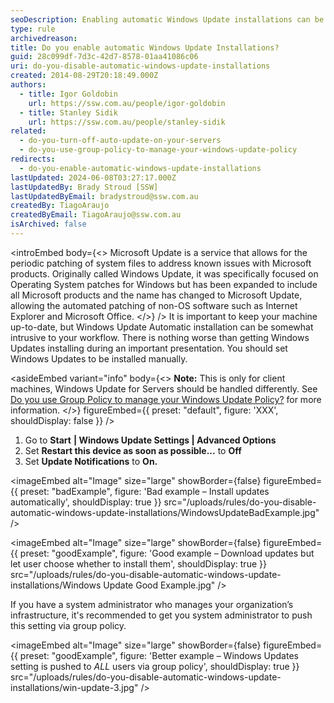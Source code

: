 ```yaml
---
seoDescription: Enabling automatic Windows Update installations can be intrusive to your workflow, making it essential to set updates to be installed manually.
type: rule
archivedreason:
title: Do you enable automatic Windows Update Installations?
guid: 28c099df-7d3c-42d7-8578-01aa41086c06
uri: do-you-disable-automatic-windows-update-installations
created: 2014-08-29T20:18:49.000Z
authors:
  - title: Igor Goldobin
    url: https://ssw.com.au/people/igor-goldobin
  - title: Stanley Sidik
    url: https://ssw.com.au/people/stanley-sidik
related:
  - do-you-turn-off-auto-update-on-your-servers
  - do-you-use-group-policy-to-manage-your-windows-update-policy
redirects:
  - do-you-enable-automatic-windows-update-installations
lastUpdated: 2024-06-08T03:27:17.000Z
lastUpdatedBy: Brady Stroud [SSW]
lastUpdatedByEmail: bradystroud@ssw.com.au
createdBy: TiagoAraujo
createdByEmail: TiagoAraujo@ssw.com.au
isArchived: false
---
```


<introEmbed
  body={<>
Microsoft Update is a service that allows for the periodic patching of system files to address known issues with Microsoft products. Originally called Windows Update, it was specifically focused on Operating System patches for Windows but has been expanded to include all Microsoft products and the name has changed to Microsoft Update, allowing the automated patching of non-OS software such as Internet Explorer and Microsoft Office.
  </>}
/>
It is important to keep your machine up-to-date, but Windows Update Automatic installation can be somewhat intrusive to your workflow. There is nothing worse than getting Windows Updates installing during an important presentation. You should set Windows Updates to be installed manually.

<asideEmbed
  variant="info"
  body={<>
    **Note:** This is only for client machines, Windows Update for Servers should be handled differently. See [Do you use Group Policy to manage your Windows Update Policy?](/do-you-use-group-policy-to-manage-your-windows-update-policy) for more information.
  </>}
  figureEmbed={{
    preset: "default",
    figure: 'XXX',
    shouldDisplay: false
  }}
/>

1. Go to **Start** **| Windows Update Settings | Advanced Options**
2. Set **Restart this device as soon as possible...** to **Off**
3. Set **Update Notifications** to **On.**

<imageEmbed
  alt="Image"
  size="large"
  showBorder={false}
  figureEmbed={{
    preset: "badExample",
    figure: 'Bad example – Install updates automatically',
    shouldDisplay: true
  }}
  src="/uploads/rules/do-you-disable-automatic-windows-update-installations/WindowsUpdateBadExample.jpg"
/>

<imageEmbed
  alt="Image"
  size="large"
  showBorder={false}
  figureEmbed={{
    preset: "goodExample",
    figure: 'Good example – Download updates but let user choose whether to install them',
    shouldDisplay: true
  }}
  src="/uploads/rules/do-you-disable-automatic-windows-update-installations/Windows Update Good Example.jpg"
/>

If you have a system administrator who manages your organization’s infrastructure, it's recommended to get you system administrator to push this setting via group policy.

<imageEmbed
  alt="Image"
  size="large"
  showBorder={false}
  figureEmbed={{
    preset: "goodExample",
    figure: 'Better example – Windows Updates setting is pushed to *ALL* users via group policy',
    shouldDisplay: true
  }}
  src="/uploads/rules/do-you-disable-automatic-windows-update-installations/win-update-3.jpg"
/>
